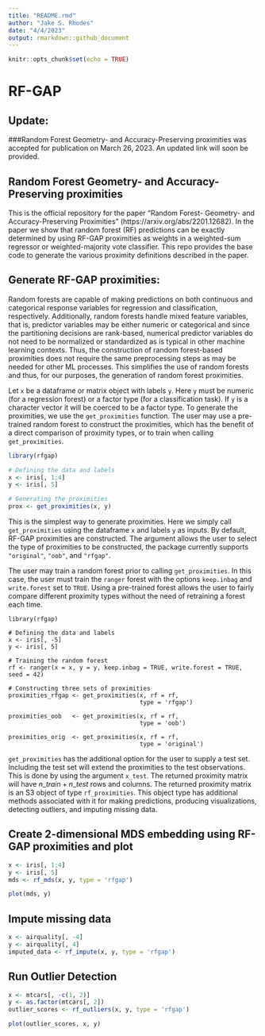 ```yaml
---
title: "README.rmd"
author: "Jake S. Rhodes"
date: "4/4/2023"
output: rmarkdown::github_document
---
```


```r
knitr::opts_chunk$set(echo = TRUE)
```

#  RF-GAP

## Update:

###Random Forest Geometry- and Accuracy-Preserving proximities was accepted for publication on March 26, 2023. An updated link will soon be provided.


## Random Forest Geometry- and Accuracy-Preserving proximities

This is the official repository for the paper "Random Forest- Geometry- and Accuracy-Preserving Proximities" (https://arxiv.org/abs/2201.12682). In the paper we show that random forest (RF) predictions can be exactly determined by using RF-GAP proximities as weights in a weighted-sum regressor or weighted-majority vote classifier.  This repo provides the base code to generate the various proximity definitions described in the paper.


## Generate RF-GAP proximities:

Random forests are capable of making predictions on both continuous and categorical response variables for regression and classification, respectively. Additionally, random forests handle mixed feature variables, that is, predictor variables may be either numeric or categorical and since the partitioning decisions are rank-based, numerical predictor variables do not need to be normalized or standardized as is typical in other machine learning contexts. Thus, the construction of random forest-based proximities does not require the same preprocessing steps as may be needed for other ML processes. This simplifies the use of random forests and thus, for our purposes, the generation of random forest proximities.  

Let $\texttt{x}$ be a dataframe or matrix object with labels $\texttt{y}$. Here $\texttt{y}$ must be numeric (for a regression forest) or a factor type (for a classification task). If $\texttt{y}$ is a character vector it will be coerced to be a factor type. To generate the proximities, we use the $\texttt{get\_proximities}$ function. The user may use a pre-trained random forest to construct the proximities, which has the benefit of a direct comparison of proximity types, or to train when calling $\texttt{get\_proximities}$.


```r
library(rfgap)

# Defining the data and labels
x <- iris[, 1:4]
y <- iris[, 5]

# Generating the proximities
prox <- get_proximities(x, y)
```

This is the simplest way to generate proximities.  Here we simply call $\texttt{get\_proximities}$ using the dataframe $\texttt{x}$ and labels $\texttt{y}$ as inputs. By default, RF-GAP proximities are constructed. The argument \texttt{type} allows the user to select the type of proximities to be constructed, the package currently supports $\texttt{"original"}$, $\texttt{"oob"}$, and $\texttt{"rfgap"}$.

The user may train a random forest prior to calling $\texttt{get\_proximities}$. In this case, the user must train the $\texttt{ranger}$ forest with the options $\texttt{keep.inbag}$ and $\texttt{write.forest}$ set to $\texttt{TRUE}$. Using a pre-trained forest allows the user to fairly compare different proximity types without the need of retraining a forest each time.

```
library(rfgap)

# Defining the data and labels
x <- iris[, -5]
y <- iris[, 5]

# Training the random forest
rf <- ranger(x = x, y = y, keep.inbag = TRUE, write.forest = TRUE, seed = 42)

# Constructing three sets of proximities
proximities_rfgap <- get_proximities(x, rf = rf,
                                     type = 'rfgap')
                                     
proximities_oob   <- get_proximities(x, rf = rf,
                                     type = 'oob')
                                     
proximities_orig  <- get_proximities(x, rf = rf, 
                                     type = 'original')
```

$\texttt{get\_proximities}$ has the additional option for the user to supply a test set. Including the test set will extend the proximities to the test observations.  This is done by using the argument $\texttt{x\_test}$. The returned proximity matrix will have $n\_train + n\_test$ rows and columns. The returned proximity matrix is an S3 object of type $\texttt{rf\_proximities}$. This object type has additional methods associated with it for making predictions, producing visualizations, detecting outliers, and imputing missing data.

## Create 2-dimensional MDS embedding using RF-GAP proximities and plot

```r
x <- iris[, 1:4]
y <- iris[, 5]
mds <- rf_mds(x, y, type = 'rfgap')

plot(mds, y)
```


## Impute missing data
```r
x <- airquality[, -4]
y <- airquality[, 4]
imputed_data <- rf_impute(x, y, type = 'rfgap')
```

## Run Outlier Detection
```r
x <- mtcars[, -c(1, 2)]
y <- as.factor(mtcars[, 2])
outlier_scores <- rf_outliers(x, y, type = 'rfgap')

plot(outlier_scores, x, y)
```
